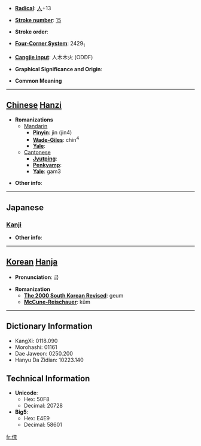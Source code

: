 * '''[[Wiktionary:Chinese radical index| Radical]]''': [[Wiktionary:Chinese radical index 人|人]]+13

* '''[[Wiktionary:Chinese total strokes index|Stroke number]]''': [[Wiktionary:Chinese total strokes index 15|15]]

* '''Stroke order''': 

* '''[[Wiktionary:Chinese four corner index|Four-Corner System]]''': 2429<sub>1</sub>

* '''[[Wiktionary:Chinese Cangjie index|Cangjie input]]''': 人木木火 (ODDF)

* '''Graphical Significance and Origin''': 

* '''Common Meaning'''

----

== [[Chinese]] [[Hanzi]] ==

* '''Romanizations'''
** [[Mandarin]]
*** '''[[Pinyin]]''': jìn (jin4)
*** '''[[Wade-Giles]]''': chin<sup>4</sup>
*** '''[[Yale]]''': 
**[[Cantonese]]
***'''[[Jyutping]]''':
***'''[[Penkyamp]]''': 
***'''[[Yale]]''': gam3

* '''Other info''': 

----

==Japanese==
===[[Kanji]]===
{{kanji|on readings=[[きん]] (kin), [[こん]] (kon)
|kun readings=[[あおぐ]] (aogu)
}}

* '''Other info''':  

----

== [[Korean]] [[Hanja]] ==

* '''Pronunciation''': 금

* '''Romanization'''
** '''[[The 2000 South Korean Revised Romanization|The 2000 South Korean Revised]]''': geum
** '''[[McCune-Reischauer]]''': kŭm

----

== Dictionary Information ==

* KangXi: 0118.090
* Morohashi: 01161
* Dae Jaweon: 0250.200
* Hanyu Da Zidian: 10223.140

== Technical Information ==

* '''Unicode''':
** Hex: 50F8
** Decimal: 20728
* '''Big5''':
** Hex: E4E9
** Decimal: 58601

[[fr:僸]]